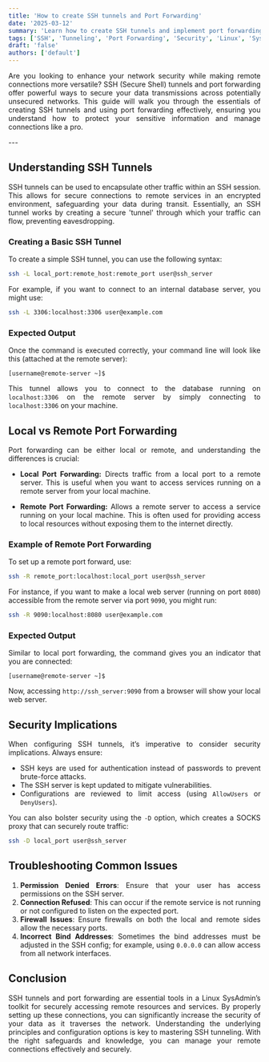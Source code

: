 ```yaml
---
title: 'How to create SSH tunnels and Port Forwarding'
date: '2025-03-12'
summary: 'Learn how to create SSH tunnels and implement port forwarding for secure connections and data transfers in Linux environments.'
tags: ['SSH', 'Tunneling', 'Port Forwarding', 'Security', 'Linux', 'SysAdmin', 'Networking']
draft: 'false'
authors: ['default']
---
```


<div align="justify">

Are you looking to enhance your network security while making remote connections more versatile? SSH (Secure Shell) tunnels and port forwarding offer powerful ways to secure your data transmissions across potentially unsecured networks. This guide will walk you through the essentials of creating SSH tunnels and using port forwarding effectively, ensuring you understand how to protect your sensitive information and manage connections like a pro.

</div>
---

<div align="justify">

## Understanding SSH Tunnels

SSH tunnels can be used to encapsulate other traffic within an SSH session. This allows for secure connections to remote services in an encrypted environment, safeguarding your data during transit. Essentially, an SSH tunnel works by creating a secure 'tunnel' through which your traffic can flow, preventing eavesdropping.

### Creating a Basic SSH Tunnel

To create a simple SSH tunnel, you can use the following syntax:

```bash
ssh -L local_port:remote_host:remote_port user@ssh_server
```

For example, if you want to connect to an internal database server, you might use:

```bash
ssh -L 3306:localhost:3306 user@example.com
```

### Expected Output

Once the command is executed correctly, your command line will look like this (attached at the remote server):
```
[username@remote-server ~]$
```

This tunnel allows you to connect to the database running on `localhost:3306` on the remote server by simply connecting to `localhost:3306` on your machine.

## Local vs Remote Port Forwarding

Port forwarding can be either local or remote, and understanding the differences is crucial:

- **Local Port Forwarding:** Directs traffic from a local port to a remote server. This is useful when you want to access services running on a remote server from your local machine.

- **Remote Port Forwarding:** Allows a remote server to access a service running on your local machine. This is often used for providing access to local resources without exposing them to the internet directly.

### Example of Remote Port Forwarding

To set up a remote port forward, use:

```bash
ssh -R remote_port:localhost:local_port user@ssh_server
```

For instance, if you want to make a local web server (running on port `8080`) accessible from the remote server via port `9090`, you might run:

```bash
ssh -R 9090:localhost:8080 user@example.com
```

### Expected Output

Similar to local port forwarding, the command gives you an indicator that you are connected:
```
[username@remote-server ~]$
```

Now, accessing `http://ssh_server:9090` from a browser will show your local web server.

## Security Implications

When configuring SSH tunnels, it’s imperative to consider security implications. Always ensure:
- SSH keys are used for authentication instead of passwords to prevent brute-force attacks.
- The SSH server is kept updated to mitigate vulnerabilities.
- Configurations are reviewed to limit access (using `AllowUsers` or `DenyUsers`).

You can also bolster security using the `-D` option, which creates a SOCKS proxy that can securely route traffic:
```bash
ssh -D local_port user@ssh_server
```

## Troubleshooting Common Issues

1. **Permission Denied Errors**: Ensure that your user has access permissions on the SSH server.
2. **Connection Refused**: This can occur if the remote service is not running or not configured to listen on the expected port.
3. **Firewall Issues**: Ensure firewalls on both the local and remote sides allow the necessary ports.
4. **Incorrect Bind Addresses**: Sometimes the bind addresses must be adjusted in the SSH config; for example, using `0.0.0.0` can allow access from all network interfaces.

## Conclusion

SSH tunnels and port forwarding are essential tools in a Linux SysAdmin’s toolkit for securely accessing remote resources and services. By properly setting up these connections, you can significantly increase the security of your data as it traverses the network. Understanding the underlying principles and configuration options is key to mastering SSH tunneling. With the right safeguards and knowledge, you can manage your remote connections effectively and securely.

</div>